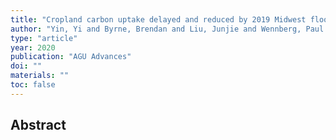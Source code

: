 ```yaml
---
title: "Cropland carbon uptake delayed and reduced by 2019 Midwest floods"
author: "Yin, Yi and Byrne, Brendan and Liu, Junjie and Wennberg, Paul O and Davis, Kenneth J and Magney, Troy and Kohler, Philipp and He, Liyin and Jeyaram, Rupesh and Humphrey, Vincent and others"
type: "article"
year: 2020
publication: "AGU Advances"
doi: ""
materials: ""
toc: false
---
```


## Abstract


